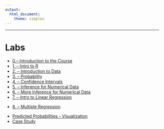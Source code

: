```yaml
---
output: 
  html_document:  
    theme: simplex
---
```

***
# Labs


<ul class="fa-ul">
<li><i class="fa-li fa fa-flask"></i><a target="_blank" href=./Labs/lab0/lab0.html>0.-- Introduction to the Course</a>
<li><i class="fa-li fa fa-flask"></i><a target="_blank" href=./Labs/lab1/intro_to_r.html>1. -- Intro to R </a>
<li><i class="fa-li fa fa-flask"></i><a target="_blank" href=./Labs/lab2/introduction_to_data.html> 2. -- Introduction to Data</a>
<li><i class="fa-li fa fa-flask"></i><a target="_blank" href=./Labs/lab3/probability.html>3. -- Probability</a>
<li><i class="fa-li fa fa-flask"></i><a target="_blank" href=./Labs/lab4/confidence_intervals.html>4. -- Confidence Intervals</a>
<li><i class="fa-li fa fa-flask"></i><a target="_blank" href=./Labs/lab5/inf_for_numerical_data.html>5. -- Inference  for Numerical Data</a>
<li><i class="fa-li fa fa-flask"></i><a target="_blank" href=./Labs/lab6/more_inf_for_numerical_data.html>6. -- More Inference  for Numerical Data</a>
<li><i class="fa-li fa fa-flask"></i><a target="_blank" href=./Labs/lab7/simple_regression.html>7. -- Intro to Linear Regression</a>
<li><i class="fa-li fa fa-flask"></i><a target="_blank" href=./Labs/lab8//multiple_regression.html>8. -- Multiple Regression</a>



<li><i class="fa-li fa fa-flask"></i><a target="_blank" href=./Labs/lab10//Xmultiple_regression.html>Predicted Probabilities - Visualization</a>
<li><i class="fa-li fa fa-flask"></i><a target="_blank" href=./Labs/lab10//Xmultiple_regression.html>Case Study</a>
</ul>

